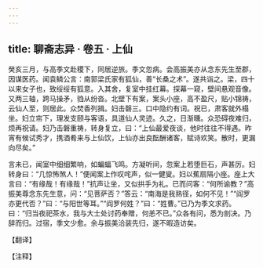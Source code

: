 ```yaml
---
---
---
```

title: 聊斋志异 · 卷五 · 上仙
---

癸亥三月，与高季文赴稷下，同居逆旅。季文忽病。会高振美亦从念东先生至郡，因谋医药。闻袁鳞公言：南郭梁氏家有狐仙，善“长桑之术”。遂共诣之。梁，四十以来女子也，致绥绥有狐意。入其舍，复室中挂红幕。探幕一窥，壁间悬观音像。又两三轴，跨马操矛，驺从纷沓。北壁下有案，案头小座，高不盈尺，贴小锦祷，云仙人至，则居此。众焚香列揖。妇击磬三。口中隐约有词。祝已，肃客就外榻坐。妇立帘下，理发支颐与客语，具道仙人灵迹。久之，日渐曛。众恐碍夜难归，烦再祝请。妇乃击磐重祷，转身复立，曰：“上仙最爱夜谈，他时往往不得遇。昨宵有候试秀才，携酒肴来与上仙饮，上仙亦出良酝酬诸客，赋诗欢笑。散时，更漏向尽矣。”

言未已，闻室中细细繁响，如蝙蝠飞鸣。方凝听间，忽案上若堕巨石，声甚厉。妇转身曰：“几惊怖煞人！”便闻案上作叹咤声，似一健叟。妇以蕉扇隔小座。座上大言曰：“有缘哉！有缘哉！”抗声让坐，又似拱手为礼。已而问客：“何所谕教？”高振美尊念东先生意，问：“见菩萨否？”答云：“南海是我熟径，如何不见！”“阎罗亦更代否？”曰：“与阳世等耳。”“阎罗何姓？”曰：“姓曹。”已乃为季文求药。曰：“归当夜祀茶水，我与大士处讨药奉赠，何恙不已。”众各有问，悉为剖决。乃辞而归。过宿，季文少愈。余与振美洽装先归，遂不暇造访矣。

【翻译】

【注释】

